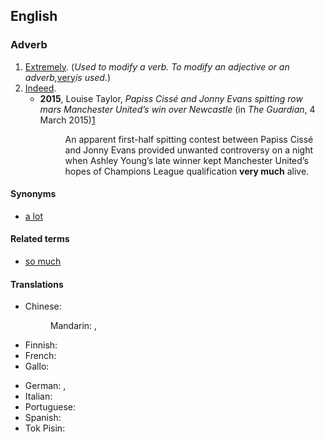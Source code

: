 ==English==

===Adverb===
{{en-adv}}

# [[extremely|Extremely]]. (''Used to modify a verb. To modify an adjective or an adverb, ''[[very]]'' is used.'')
# [[indeed|Indeed]].
#* '''2015''', Louise Taylor, ''Papiss Cissé and Jonny Evans spitting row mars Manchester United’s win over Newcastle'' (in ''The Guardian'', 4 March 2015)[http://www.theguardian.com/football/2015/mar/04/newcastle-united-manchester-united-premier-league-match-report]
#*: An apparent first-half spitting contest between Papiss Cissé and Jonny Evans provided unwanted controversy on a night when Ashley Young’s late winner kept Manchester United’s hopes of Champions League qualification '''very much''' alive.

====Synonyms====
* [[a lot]]

====Related terms====
* [[so much]]

====Translations====
{{trans-top|extremely}}
* Chinese:
*: Mandarin: {{t+|cmn|很|tr=hěn}}, {{t+|cmn|非常|tr=fēicháng}}
* Finnish: {{t|fi|erittäin paljon}}
* French: {{t+|fr|beaucoup}}
* Gallo: {{t|roa-gal|brav'ment}}
{{trans-mid}}
* German: {{t+|de|sehr}}, {{t+|de|schön}}
* Italian: {{t+|it|mille}}
* Portuguese: {{t-needed|pt}}
* Spanish: {{t+|es|mucho|m}}
* Tok Pisin: {{t|tpi|tumas}}
{{trans-bottom}}

{{trans-see|indeed}}
